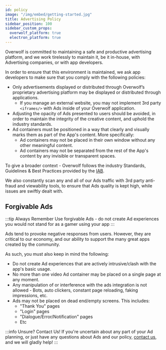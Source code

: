 ```yaml
---
id: policy
image: "/img/embed/getting-started.jpg"
title: Advertising Policy
sidebar_position: 100
sidebar_custom_props:
  overwolf_platform: true
  electron_platform: true
---
```


Overwolf is committed to maintaining a safe and productive advertising platform, and we work tirelessly to maintain it, be it in-house, with Advertising companies, or with app developers.

In order to ensure that this environment is maintained, we ask app developers to make sure that you comply with the following policies:

- Only advertisements displayed or distributed through Overwolf’s proprietary advertising platform may be displayed or distributed through applications.
  - If you manage an external website, you may not implement 3rd party `<iframes/>` with Ads inside of your Overwolf application.
- Adjusting the opacity of Ads presented to users should be avoided, in order to maintain the integrity of the creative content, and uphold the industry standards.
- Ad containers must be positioned in a way that clearly and visually marks them as part of the App's content. More specifically:
  - Ad containers may not be placed in their own window without any other meaningful content.
  - Ad containers may not be separated from the rest of the App's content by any invisible or transparent spaces.

To give a broader context - Overwolf follows the industry Standards, Guidelines & Best Practices provided by the [IAB](https://iabtechlab.com/wp-content/uploads/2022/03/Ad-Format-Guidelines_DV-CTV.pdf).

We also constantly scan any and all of our Ads traffic with 3rd party anti-fraud and viewability tools, to ensure that Ads quality is kept high, while issues are swiftly dealt with.

## Forgivable Ads
:::tip Always Remember
Use forgivable Ads - do not create Ad experiences you would not stand for as a gamer using your app
:::

Ads tend to provoke negative responses from users. However, they are critical to our economy, and our ability to support the many great apps created by the community.

As such, you must also keep in mind the following:
- Do not create Ad experiences that are actively intrusive/clash with the app's basic usage.
- No more than one video Ad container may be placed on a single page at any moment.
- Any manipulation of or interference with the ads integration is not allowed - Bots, auto clickers, constant page reloading, faking impressions, etc.
- Ads may not be placed on dead end/empty screens. This includes:
  - "Thank You" pages
  - "Login" pages
  - "Dialogue/Error/Notification" pages
  - Etc


:::info Unsure? Contact Us!
If you're uncertain about any part of your Ad planning, or just have any questions about Ads and our policy, [contact us][contact-us], and we will gladly help!
:::

[contact-us]: /support/contact-us
